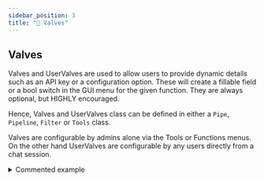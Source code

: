 ```yaml
---
sidebar_position: 3
title: "🔄 Valves"
---
```


## Valves

Valves and UserValves are used to allow users to provide dynamic details such as an API key or a configuration option. These will create a fillable field or a bool switch in the GUI menu for the given function. They are always optional, but HIGHLY encouraged.

Hence, Valves and UserValves class can be defined in either a `Pipe`, `Pipeline`, `Filter` or `Tools` class.

Valves are configurable by admins alone via the Tools or Functions menus. On the other hand UserValves are configurable by any users directly from a chat session.

<details>
<summary>Commented example</summary>

```python

from pydantic import BaseModel, Field
from typing import Literal

# Define and Valves
class Filter:
   # Notice the current indentation: Valves and UserValves must be declared as
   # attributes of a Tools, Filter or Pipe class. Here we take the
   # example of a Filter.
    class Valves(BaseModel):
       # Valves and UserValves inherit from pydantic's BaseModel. This
       # enables complex use cases like model validators etc.
       test_valve: int = Field(  # Notice the type hint: it is used to
           # choose the kind of UI element to show the user (buttons,
           # texts, etc).
           default=4,
           description="A valve controlling a numberical value"
           # required=False,  # you can enforce fields using True
       )
       # To give the user the choice between multiple strings, you can use Literal from typing:
       choice_option: Literal["choiceA", "choiceB"] = Field(
           default="choiceA",
           description="An example of a multi choice valve",
       )
       priority: int = Field(
           default=0,
           description="Priority level for the filter operations. Lower values are passed through first"
       )
       # The priority field is optional but if present will be used to
       # order the Filters.
       pass
       # Note that this 'pass' helps for parsing and is recommended.

   # UserValves are defined the same way.
    class UserValves(BaseModel):
        test_user_valve: bool = Field(
            default=False, description="A user valve controlling a True/False (on/off) switch"
       )
       pass

   def __init__(self):
       self.valves = self.Valves()
       # Because they are set by the admin, they are accessible directly
       # upon code execution.
       pass

   # The inlet method is only used for Filter but the __user__ handling is the same
   def inlet(self, body: dict, __user__: dict):
       # Because UserValves are defined per user they are only available
       # on use.
       # Note that although __user__ is a dict, __user__["valves"] is a
       # UserValves object. Hence you can access values like that:
       test_user_valve = __user__["valves"].test_user_valve
       # Or:
       test_user_valve = dict(__user__["valves"])["test_user_valve"]
       # But this will return the default value instead of the actual value:
       # test_user_valve = __user__["valves"]["test_user_valve"]  # Do not do that!
```

</details>
